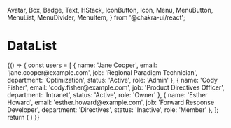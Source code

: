   Avatar,
  Box,
  Badge,
  Text,
  HStack,
  IconButton,
  Icon,
  Menu,
  MenuButton,
  MenuList,
  MenuDivider,
  MenuItem,
} from '@chakra-ui/react';

<Meta title="Components/DataList" component={DataList} />

# DataList

<Canvas>
  <Story name="Default">
    {() => {
      const users = [
        { name: 'Jane Cooper', email: 'jane.cooper@example.com', job: 'Regional Paradigm Technician', department: 'Optimization', status: 'Active', role: 'Admin'  },
        { name: 'Cody Fisher', email: 'cody.fisher@example.com', job: 'Product Directives Officer', department: 'Intranet', status: 'Active', role: 'Owner'  },
        { name: 'Esther Howard', email: 'esther.howard@example.com', job: 'Forward Response Developer', department: 'Directives', status: 'Inactive', role: 'Member'  },
      ];
      return (
        <DataList>
          <DataListHeader isVisible={{ base: false, md: true }}>
            <DataListCell
              colName="name"
              colWidth="150%"
            >
              Name
            </DataListCell>
            <DataListCell
              colName="title"
              isVisible={{ base: false, md: true }}
            >
              Title
            </DataListCell>
            <DataListCell
              colName="status"
              colWidth="60%"
              isVisible={{ base: false, md: true }}
            >
              Status
            </DataListCell>
            <DataListCell
              colName="role"
              colWidth="60%"
              isVisible={{ base: false, md: true }}
            >
              Role
            </DataListCell>
            <DataListCell
              colName="actions"
              colWidth="4rem"
              align="flex-end"
            />
          </DataListHeader>
          {users.map((item, index) => (
            <DataListRow key={index} isDisabled={item.status === 'Inactive'}>
              <DataListCell
                colName="name"
                {...(item.status !== 'Inactive' ? { as: 'a', href: '#' } : {})}
              >
                <HitZone />
                <HStack maxW="100%">
                  <Avatar size="sm" name={item.name} mx="2" />
                  <Box minW="0">
                    <TextEllipsis fontWeight="bold">
                      {item.name}
                    </TextEllipsis>
                    <TextEllipsis color="gray.600">
                      {item.email}
                    </TextEllipsis>
                  </Box>
                </HStack>
              </DataListCell>
              <DataListCell colName="title" fontSize="sm">
                <TextEllipsis>
                  {item.job}
                </TextEllipsis>
                <TextEllipsis color="gray.600">
                  {item.department}
                </TextEllipsis>
              </DataListCell>
              <DataListCell colName="status">
                <Badge size="sm" colorScheme={item.status === 'Active' ? 'success' : 'gray'}>{item.status}</Badge>
              </DataListCell>
              <DataListCell colName="role" fontSize="sm">
                <TextEllipsis color="gray.600">
                  {item.role}
                </TextEllipsis>
              </DataListCell>
              <DataListCell colName="actions">
                <Menu placement="left-start">
                  <MenuButton as={ActionsButton} isDisabled={item.status === 'Inactive'} />
                  <MenuList>
                    <MenuItem icon={<Icon as={PencilLine} fontSize="1.5em" weight="duotone" color="gray.500" />}>
                      Edit
                    </MenuItem>
                    <MenuItem icon={<Icon as={Copy} fontSize="1.5em" weight="duotone" color="gray.500" />}>
                      Duplicate
                    </MenuItem>
                    <MenuItem icon={<Icon as={UserPlus} fontSize="1.5em" weight="duotone" color="gray.500" />}>
                      Share
                    </MenuItem>
                    <MenuDivider />
                    <MenuItem icon={<Icon as={TrashSimple} fontSize="1.5em" weight="duotone" color="gray.500" />}>
                      Delete
                    </MenuItem>
                  </MenuList>
                </Menu>
              </DataListCell>
            </DataListRow>
          ))}
          <DataListFooter>
            <IconButton aria-label="First page" icon={<Icon as={CaretDoubleLeft} fontSize="1.5em" />} size="sm" mr="2" isDisabled />
            <IconButton aria-label="Previous page" icon={<Icon as={CaretLeft} fontSize="1.5em" />} size="sm" isDisabled />
            <Box mx="auto" px="2" textAlign="center">
              <Box as="span" d={{ base: 'none', sm: 'inline' }}>Showing</Box>
              {' '}
              <strong>1</strong> to <strong>10</strong> of <strong>97</strong>
              {' '}
              <Box as="span" d={{ base: 'none', sm: 'inline' }}>results</Box>
            </Box>
            <IconButton aria-label="Next page" icon={<Icon as={CaretRight} fontSize="1.5em" />} size="sm" />
            <IconButton aria-label="Last page" icon={<Icon as={CaretDoubleRight} fontSize="1.5em" />} size="sm" ml="2" />
          </DataListFooter>
        </DataList>
      )
    }}
  </Story>
</Canvas>
